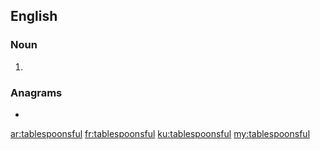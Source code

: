 ==English==

===Noun===
{{head|en|noun plural form}}

# {{plural of|tablespoonful|lang=en}}

===Anagrams===
* {{l|en|tablespoonfuls}}

[[ar:tablespoonsful]]
[[fr:tablespoonsful]]
[[ku:tablespoonsful]]
[[my:tablespoonsful]]